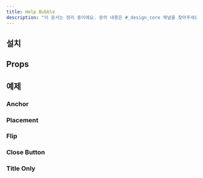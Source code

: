```yaml
---
title: Help Bubble
description: "이 문서는 정리 중이에요. 문의 내용은 #_design_core 채널을 찾아주세요."
---
```


<ComponentExample name="help-bubble-preview" />

## 설치

<Installation name="help-bubble" />

## Props

<ReactTypeTable
  path="./registry/ui/help-bubble.tsx"
  name="HelpBubbleTriggerProps"
/>

## 예제

### Anchor

<ComponentExample name="help-bubble-anchor" />

### Placement

<ComponentExample name="help-bubble-placement" />

### Flip

<ComponentExample name="help-bubble-flip" />

### Close Button

<ComponentExample name="help-bubble-close-button" />

### Title Only

<ComponentExample name="help-bubble-title-only" />
